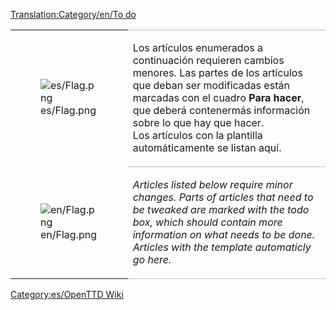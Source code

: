 [[Translation:Category/en/To do]]

{| 
|- valign="top"
| [[File:es/Flag.png]]
| style="border-top:1px solid silver; border-bottom:1px solid silver;" |Los artículos enumerados a continuación requieren cambios menores. Las partes de los artículos que deban ser modificadas están marcadas con el cuadro '''Para hacer''', que deberá contenermás información sobre lo que hay que hacer.<br/>
Los artículos con la plantilla {{en/S|es/Para hacer}} automáticamente se listan aquí.
|- valign="top"
| [[File:en/Flag.png]]
| style="border-bottom:1px solid silver;" |''Articles listed below require minor changes. Parts of articles that need to be tweaked are marked with the todo box, which should contain more information on what needs to be done.''<br/>
''Articles with the {{en/S|es/Para hacer}} template automaticly go here.''
|}




[[Category:es/OpenTTD Wiki]]